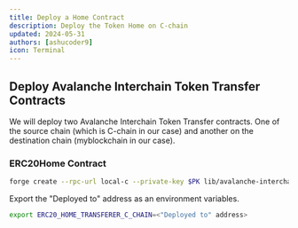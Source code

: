 ```yaml
---
title: Deploy a Home Contract
description: Deploy the Token Home on C-chain
updated: 2024-05-31
authors: [ashucoder9]
icon: Terminal
---
```



## Deploy Avalanche Interchain Token Transfer Contracts

We will deploy two Avalanche Interchain Token Transfer contracts. One of the source chain (which is C-chain in our case) and another on the destination chain (myblockchain in our case).

### ERC20Home Contract

```bash
forge create --rpc-url local-c --private-key $PK lib/avalanche-interchain-token-transfer/contracts/src/TokenHome/ERC20TokenHome.sol:ERC20TokenHome --constructor-args $TELEPORTER_REGISTRY_C_CHAIN $FUNDED_ADDRESS $ERC20_HOME_C_CHAIN 18
```

Export the "Deployed to" address as an environment variables.

```bash
export ERC20_HOME_TRANSFERER_C_CHAIN=<"Deployed to" address>
```
